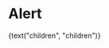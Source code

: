 
<Meta title="Objects|Alert" component={Alert} />

# Alert

<Preview>
  <Story name="default">
    <Alert
      isOpen={boolean("isOpen", true)}
      closable={boolean("closable", true)}
      variant={select("variant", {
        info: "info",
        success: "success",
        warning: "warning",
        danger: "danger",
      })}
      position={select("position", {
        "": null,
        "fixed-bottom": "fixed-bottom",
        "fixed-bottom-right": "fixed-bottom-right",
      })}
    >
      {text("children", "children")}
    </Alert>
  </Story>
</Preview>
